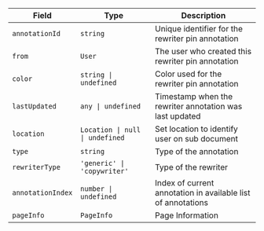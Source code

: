 | Field | Type | Description |
| --- | --- | --- |
| `annotationId` | `string` | Unique identifier for the rewriter pin annotation |
| `from` | `User` | The user who created this rewriter pin annotation |
| `color` | `string \| undefined` | Color used for the rewriter pin annotation |
| `lastUpdated` | `any \| undefined` | Timestamp when the rewriter annotation was last updated |
| `location` | `Location \| null \| undefined` | Set location to identify user on sub document |
| `type` | `string` | Type of the annotation |
| `rewriterType` | `'generic' \| 'copywriter'` | Type of the rewriter |
| `annotationIndex` | `number \| undefined` | Index of current annotation in available list of annotations |
| `pageInfo` | `PageInfo` | Page Information |
